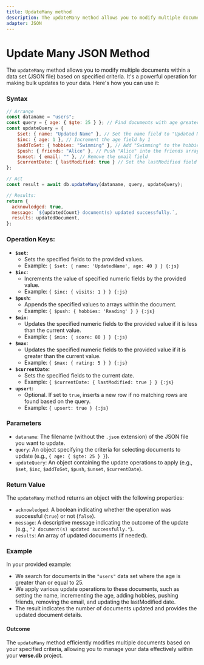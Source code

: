 ```yaml
---
title: UpdateMany method
description: The updateMany method allows you to modify multiple documents within a data set (JSON file) based on specified criteria. It's a powerful operation for making bulk updates to your data. Here's how you can use it
adapter: JSON
---
```


# Update Many JSON Method

The `updateMany` method allows you to modify multiple documents within a data set (JSON file) based on specified criteria. It's a powerful operation for making bulk updates to your data. Here's how you can use it:

### Syntax

```javascript
// Arrange
const dataname = "users";
const query = { age: { $gte: 25 } }; // Find documents with age greater than or equal to 25
const updateQuery = {
    $set: { name: "Updated Name" }, // Set the name field to "Updated Name"
    $inc: { age: 1 }, // Increment the age field by 1
    $addToSet: { hobbies: "Swimming" }, // Add "Swimming" to the hobbies array if not already present
    $push: { friends: "Alice" }, // Push "Alice" into the friends array
    $unset: { email: "" }, // Remove the email field
    $currentDate: { lastModified: true } // Set the lastModified field to the current date
};

// Act
const result = await db.updateMany(dataname, query, updateQuery);

// Results:
return {
  acknowledged: true,
  message: `${updatedCount} document(s) updated successfully.`,
  results: updatedDocument,
};
```

### Operation Keys:

- **`$set`:**
  - Sets the specified fields to the provided values.
  - Example: `{ $set: { name: 'UpdatedName', age: 40 } } {:js}`
- **`$inc`:**
  - Increments the value of specified numeric fields by the provided value.
  - Example: `{ $inc: { visits: 1 } } {:js}`
- **`$push`:**
  - Appends the specified values to arrays within the document.
  - Example: `{ $push: { hobbies: 'Reading' } } {:js}`
- **`$min`:**
  - Updates the specified numeric fields to the provided value if it is less than the current value.
  - Example: `{ $min: { score: 80 } } {:js}`
- **`$max`:**
  - Updates the specified numeric fields to the provided value if it is greater than the current value.
  - Example: `{ $max: { rating: 5 } } {:js}`
- **`$currentDate`:**
  - Sets the specified fields to the current date.
  - Example: `{ $currentDate: { lastModified: true } } {:js}`
- **`upsert`:**
  - Optional. If set to `true`, inserts a new row if no matching rows are found based on the query.
  - Example: `{ upsert: true } {:js}`

### Parameters

- `dataname`: The filename (without the `.json` extension) of the JSON file you want to update.
- `query`: An object specifying the criteria for selecting documents to update (e.g., `{ age: { $gte: 25 } }`).
- `updateQuery`: An object containing the update operations to apply (e.g., `$set`, `$inc`, `$addToSet`, `$push`, `$unset`, `$currentDate`).

### Return Value

The `updateMany` method returns an object with the following properties:

- `acknowledged`: A boolean indicating whether the operation was successful (`true`) or not (`false`).
- `message`: A descriptive message indicating the outcome of the update (e.g., `"2 document(s) updated successfully."`).
- `results`: An array of updated documents (if needed).

### Example

In your provided example:
- We search for documents in the `"users"` data set where the age is greater than or equal to 25.
- We apply various update operations to these documents, such as setting the name, incrementing the age, adding hobbies, pushing friends, removing the email, and updating the lastModified date.
- The result indicates the number of documents updated and provides the updated document details.

#### Outcome
The `updateMany` method efficiently modifies multiple documents based on your specified criteria, allowing you to manage your data effectively within your **verse.db** project.
